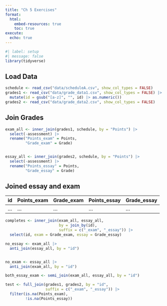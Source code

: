 ```yaml
---
title: "Ch 5 Exercises"
format:
  html:
    embed-resources: true
    toc: true
execute: 
  echo: true
---
```



```r
#| label: setup
#| message: false
library(tidyverse)
```


## Load Data

```r
schedule <- read_csv("data/scheduleA.csv", show_col_types = FALSE)
grades1 <- read_csv("data/grade_data1.csv", show_col_types = FALSE) |>
  mutate(id = gsub("[a-z]", "", id) |> as.numeric())
grades2 <- read_csv("data/grade_data2.csv", show_col_types = FALSE)
```


## Join Grades

```r
exam_all <- inner_join(grades1, schedule, by = "Points") |>
  select(-assessment) |>
  rename("Points_exam" = Points,
         "Grade_exam" = Grade)


essay_all <- inner_join(grades2, schedule, by = "Points") |>
  select(-assessment) |>
  rename("Points_essay" = Points,
         "Grade_essay" = Grade)
```


## Joined essay and exam

| id | Points_exam | Grade_exam | Points_essay | Grade_essay |
|---|---|---|---|---|
|...|...|...|...|...|

```r
completes <- inner_join(exam_all, essay_all, 
                        by = join_by(id), 
                        suffix = c("_exam", "_essay")) |>
  select(id, exam = Grade_exam, essay = Grade_essay)
```


```r
no_essay <- exam_all |>
  anti_join(essay_all, by = "id")


no_exam <- essay_all |>
  anti_join(exam_all, by = "id")

both_essay_exam <- semi_join(exam_all, essay_all, by = "id")
```


```r
test <- full_join(grades1, grades2, by = "id", 
                  suffix = c("_exam", "_essay")) |>
  filter(is.na(Points_exam),
         !is.na(Points_essay))
```







